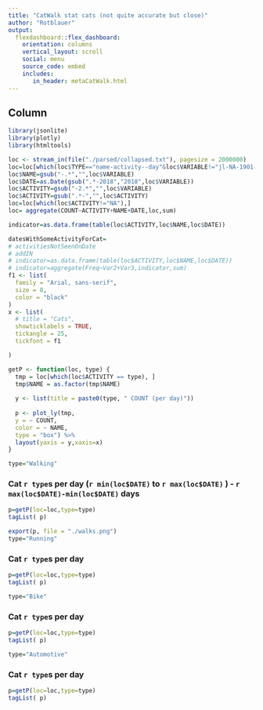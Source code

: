 ```yaml
---
title: "CatWalk stat cats (not quite accurate but close)"
author: "Rotblauer"
output: 
  flexdashboard::flex_dashboard:
    orientation: columns
    vertical_layout: scroll
    social: menu
    source_code: embed
    includes:
       in_header: metaCatWalk.html
---
```





Column {data-width=800}
-----------------------------------------------------------------------

```r

library(jsonlite)
library(plotly)
library(htmltools)

loc <- stream_in(file("./parsed/collapsed.txt"), pagesize = 2000000)
loc=loc[which(loc$TYPE=="name-activity--day"&loc$VARIABLE!="jl-NA-1901-01-01"),]
loc$NAME=gsub("-.*","",loc$VARIABLE)
loc$DATE=as.Date(gsub(".*-2018","2018",loc$VARIABLE))
loc$ACTIVITY=gsub("-2.*","",loc$VARIABLE)
loc$ACTIVITY=gsub(".*-","",loc$ACTIVITY)
loc=loc[which(loc$ACTIVITY!="NA"),]
loc= aggregate(COUNT~ACTIVITY+NAME+DATE,loc,sum)

indicator=as.data.frame(table(loc$ACTIVITY,loc$NAME,loc$DATE))

datesWithSomeActivityForCat=
# activitiesNotSeenOnDate
# addIN
# indicator=as.data.frame(table(loc$ACTIVITY,loc$NAME,loc$DATE))
# indicator=aggregate(Freq~Var2+Var3,indicator,sum)
f1 <- list(
  family = "Arial, sans-serif",
  size = 8,
  color = "black"
)
x <- list(
  # title = "Cats",
  showticklabels = TRUE,
  tickangle = 25,
  tickfont = f1

)

getP <- function(loc, type) {
  tmp = loc[which(loc$ACTIVITY == type), ]
  tmp$NAME = as.factor(tmp$NAME)
  
  y <- list(title = paste0(type, " COUNT (per day)"))
  
  p <- plot_ly(tmp,
  y = ~ COUNT,
  color = ~ NAME,
  type = "box") %>%
  layout(yaxis = y,xaxis=x)
}

type="Walking"
```

### Cat `r type`s per day (`r min(loc$DATE)` to `r max(loc$DATE)` ) - `r max(loc$DATE)-min(loc$DATE)` days

```r
p=getP(loc=loc,type=type)
tagList( p)

export(p, file = "./walks.png")
type="Running"

```

### Cat `r type`s per day
```r
p=getP(loc=loc,type=type)
tagList( p)

type="Bike"

```

### Cat `r type`s per day
```r
p=getP(loc=loc,type=type)
tagList( p)

type="Automotive"

```


### Cat `r type`s per day
```r
p=getP(loc=loc,type=type)
tagList( p)

```